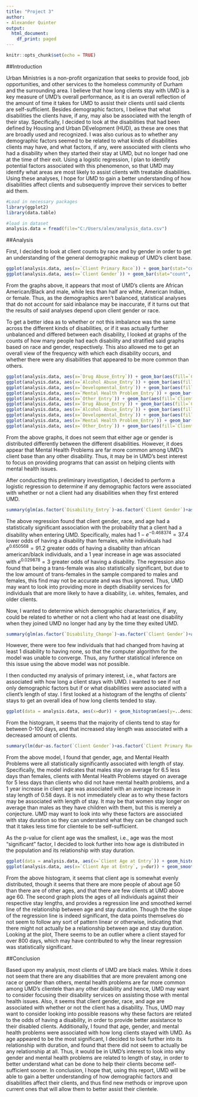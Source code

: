 ```yaml
---
title: "Project 3"
author:
- Alexander Quinter
output:
  html_document:
    df_print: paged
---
```


```r
knitr::opts_chunk$set(echo = TRUE)
```

##Introduction

  Urban Ministries is a non-profit organization that seeks to provide food, job opportunities, and other services to the homeless community of Durham and the surrounding area. I believe that how long clients stay with UMD is a key measure of UMD's overall performance, as it is an overall reflection of the amount of time it takes for UMD to assist their clients until said clients are self-sufficient. Besides demographic factors, I believe that what disabilities the clients have, if any, may also be associated with the length of their stay. Specifically, I decided to look at the disabilities that had been defined by Housing and Urban DEvelopment (HUD), as these are ones that are broadly used and recognized. I was also curious as to whether any demographic factors seemed to be related to what kinds of disabilities clients may have, and what factors, if any, were associated with clients who had a disability when they started their stay at UMD, but no longer had one at the time of their exit. Using a logistic regression, I plan to identify potential factors associated with this phenomenon, so that UMD may identify what areas are most likely to assist clients with treatable disabilities. Using these analyses, I hope for UMD to gain a better understanding of how disabilities affect clients and subsequently improve their services to better aid them.


```r
#Load in necessary packages
library(ggplot2)
library(data.table)
```

```r
#load in dataset
analysis.data = fread(file="C:/Users/alex/analysis_data.csv")
```

##Analysis

First, I decided to look at client counts by race and by gender in order to get an understanding of the general demographic makeup of UMD's client base.

```r
ggplot(analysis.data, aes(x=`Client Primary Race`)) + geom_bar(stat="count", fill = "forestgreen") + theme_minimal() + labs(x = "Race", y = "Count") + ggtitle("Client Count by Race") + theme(axis.text.x =  element_text(angle = 90), plot.title = element_text(hjust=0.5))
ggplot(analysis.data, aes(x=`Client Gender`)) + geom_bar(stat="count", fill = "yellow3") + theme_minimal() + labs(x = "Gender", y = "Count") + ggtitle("Client Count by Gender") + theme(axis.text.x =  element_text(angle = 90), plot.title = element_text(hjust=0.5))
```

From the graphs above, it appears that most of UMD's clients are African American/Black and male, while less than half are white, American Indian, or female. Thus, as the demographics aren't balanced, statistical analyses that do not account for said inbalance may be inaccurate, if it turns out that the results of said analyses depend upon client gender or race.

To get a better idea as to whether or not this imbalance was the same across the different kinds of disabilities, or if it was actually further unbalanced and differed between each disability, I looked at graphs of the counts of how many people had each disability and stratified said graphs based on race and gender, respectively. This also allowed me to get an overall view of the frequency with which each disability occurs, and whether there were any disabilities that appeared to be more common than others.

```r
ggplot(analysis.data, aes(x=`Drug Abuse_Entry`)) + geom_bar(aes(fill=`Client Primary Race`),stat = "count") + labs(x="Classification", y="Number of Clients", fill = "Race") + ggtitle("Disability at Entry: Drug Abuse") + theme_minimal()
ggplot(analysis.data, aes(x=`Alcohol Abuse_Entry`)) + geom_bar(aes(fill=`Client Primary Race`),stat = "count") + labs(x="Classification", y="Number of Clients", fill = "Race") + ggtitle("Disability at Entry: Alcohol Abuse") + theme_minimal()
ggplot(analysis.data, aes(x=`Developmental_Entry`)) + geom_bar(aes(fill=`Client Primary Race`),stat = "count") + labs(x="Classification", y="Number of Clients", fill = "Race") + ggtitle("Disability at Entry: Developmental") + theme_minimal()
ggplot(analysis.data, aes(x=`Mental Health Problem_Entry`)) + geom_bar(aes(fill=`Client Primary Race`),stat = "count") + labs(x="Classification", y="Number of Clients", fill = "Race") + ggtitle("Disability at Entry: Mental Health Problem") + theme_minimal()
ggplot(analysis.data, aes(x=`Other_Entry`)) + geom_bar(aes(fill=`Client Primary Race`),stat = "count") + labs(x="Classification", y="Number of Clients", fill = "Race") + ggtitle("Disability at Entry: Other") + theme_minimal()
ggplot(analysis.data, aes(x=`Drug Abuse_Entry`)) + geom_bar(aes(fill=`Client Gender`),stat = "count") + labs(x="Classification", y="Number of Clients", fill = "Gender") + ggtitle("Disability at Entry: Drug Abuse") + theme_minimal()
ggplot(analysis.data, aes(x=`Alcohol Abuse_Entry`)) + geom_bar(aes(fill=`Client Gender`),stat = "count") + labs(x="Classification", y="Number of Clients", fill="Gender") + ggtitle("Disability at Entry: Alcohol Abuse") + theme_minimal()
ggplot(analysis.data, aes(x=`Developmental_Entry`)) + geom_bar(aes(fill=`Client Gender`),stat = "count") + labs(x="Classification", y="Number of Clients", fill = "Gender") + ggtitle("Disability at Entry: Developmental") + theme_minimal()
ggplot(analysis.data, aes(x=`Mental Health Problem_Entry`)) + geom_bar(aes(fill=`Client Gender`),stat = "count") + labs(x="Classification", y="Number of Clients", fill = "Gender") + ggtitle("Disability at Entry: Mental Health Problem") + theme_minimal()
ggplot(analysis.data, aes(x=`Other_Entry`)) + geom_bar(aes(fill=`Client Gender`),stat = "count") + labs(x="Classification", y="Number of Clients", fill = "Gender") + ggtitle("Disability at Entry: Other") + theme_minimal()
```

From the above graphs, it does not seem that either age or gender is distributed differently between the different disabilities. However, it does appear that Mental Health Problems are far more common among UMD's client base than any other disability. Thus, it may be in UMD's best interest to focus on providing programs that can assist on helping clients with mental health issues.

After conducting this preliminary investigation, I decided to perform a logistic regression to determine if any demographic factors were associated with whether or not a client had any disabilities when they first entered UMD.

```r
summary(glm(as.factor(`Disability_Entry`)~as.factor(`Client Gender`)+as.factor(`Client Primary Race`)+`Client Age at Entry`+as.factor(`Client Ethnicity`)+as.factor(`Client Veteran Status`), data = analysis.data, family = "binomial"))
```

The above regression found that client gender, race, and age had a statistically significant association with the probability that a client had a disability when entering UMD. Specifically, males had $1-e^{-0.468374} = 37.4%$ lower odds of having a disability than females, white individuals had $e^{0.650568} = 91.2$ greater odds of having a disability than african american/black individuals, and a 1 year increase in age was associated with $e^{0.029878} = 3%$ greater odds of having a disability. The regression also found that being a trans-female was also statistically significant, but due to the low amount of trans-females in the sample compared to males and females, this find may not be accurate and was thus ignored. Thus, UMD may want to look into providing more in depth disability services for individuals that are more likely to have a disability, i.e. whites, females, and older clients.

Now, I wanted to determine which demographic characteristics, if any, could be related to whether or not a client who had at least one disability when they joined UMD no longer had any by the time they exited UMD.

```r
summary(glm(as.factor(`Disability_Change`)~as.factor(`Client Gender`)+as.factor(`Client Primary Race`)+`Client Age at Entry`+as.factor(`Client Ethnicity`)+as.factor(`Client Veteran Status`), data = analysis.data, family = "binomial"), control = list(maxit=50))
```

However, there were too few individuals that had changed from having at least 1 disability to having none, so that the computer algorithm for the model was unable to converge. Thus, any further statistical inference on this issue using the above model was not possible.

I then conducted my analysis of primary interest, i.e., what factors are associated with how long a client stays with UMD. I wanted to see if not only demographic factors but if or what disabilities were associated with a client's length of stay. I first looked at a histogram of the lengths of clients' stays to get an overall idea of how long clients tended to stay.

```r
ggplot(data = analysis.data, aes(x=dur)) + geom_histogram(aes(y=..density..), fill="gold2") + geom_density(color="chartreuse4") + theme_minimal() + labs(x="Duration of Stay (Days)", y="Frequency") + ggtitle("Histogram of Length of Client Stay") + theme(plot.title = element_text(hjust=0.5))
```

From the histogram, it seems that the majority of clients tend to stay for between 0-100 days, and that increased stay length was associated with a decreased amount of clients.

```r
summary(lm(dur~as.factor(`Client Gender`)+as.factor(`Client Primary Race`)+`Client Age at Entry`+as.factor(`Client Ethnicity`)+as.factor(`Client Veteran Status`) +as.factor(`Alcohol Abuse_Entry`)+as.factor(`Drug Abuse_Entry`)+as.factor(`Developmental_Entry`)+as.factor(`Mental Health Problem_Entry`)+as.factor(`Other_Entry`), data = analysis.data))
```

From the above model, I found that gender, age, and Mental Health Problems were all statistically significantly associated with length of stay. Specifically, the model indicates that males stay on average for 6.5 less days than females, clients with Mental Health Problems stayed on average for 5 less days than clients who did not have mental health problems, and a 1 year increase in client age was associated with an average increase in stay length of 0.58 days. It is not immediately clear as to why these factors may be associated with length of stay. It may be that women stay longer on average than males as they have children with them, but this is merely a conjecture. UMD may want to look into why these factors are associated with stay duration so they can understand what they can be changed such that it takes less time for clientele to be self-sufficient.

As the p-value for client age was the smallest, i.e., age was the most "significant" factor, I decided to look further into how age is distributed in the population and its relationship with stay duration.

```r
ggplot(data = analysis.data, aes(x=`Client Age at Entry`)) + geom_histogram(aes(y=..density..), fill="darkcyan") + geom_density(color="orangered4") + theme_minimal() + labs(x="Age", y="Frequency") + ggtitle("Histogram of Age of Client at Entry") + theme(plot.title = element_text(hjust=0.5))
ggplot(analysis.data, aes(x=`Client Age at Entry`, y=dur)) + geom_smooth(se=FALSE, color = "steelblue4") + geom_smooth(method = "lm", se=FALSE, color='darkred') + geom_point(shape = 1) + theme_minimal() + labs(x="Age", y="Duration of Client Stay (Days)") + ggtitle("Plot of Length of Client Stay Against Client Age") + theme(plot.title = element_text(hjust=0.5))
```

From the above histogram, it seems that client age is somewhat evenly distributed, though it seems that there are more people of about age 50 than there are of other ages, and that there are few clients at UMD above age 60. The second graph plots the ages of all individuals against their respective stay lengths, and provides a regression line and smoothed kernel line of the relationship between age and stay duration. Though the the slope of the regression line is indeed significant, the data points themselves do not seem to follow any sort of pattern linear or otherwise, indicating that there might not actually be a relationship between age and stay duration. Looking at the plot, There seems to be an outlier where a client stayed for over 800 days, which may have contributed to why the linear regression was statistically significant.

##Conclusion

Based upon my analysis, most clients of UMD are black males. While it does not seem that there are any disabilities that are more prevalent among one race or gender than others, mental health problems are far more common among UMD's clientele than any other disability and hence, UMD may want to consider focusing their disability services on assisting those with mental health issues. Also, it seems that client gender, race, and age are associated with whether or not the client has a disability. Thus, UMD may want to consider looking into possible reasons why these factors are related to the odds of having a disability, in order to provide better assistance to their disabled clients. Additionally, I found that age, gender, and mental health problems were associated with how long clients stayed with UMD. As age appeared to be the most significant, I decided to look further into its relationship with duration, and found that there did not seem to actually be any relationship at all. Thus, it would be in UMD's interest to look into why gender and mental health problems are related to length of stay, in order to better understand what can be done to help their clients become self-sufficient sooner. In conclusion, I hope that, using this report, UMD will be able to gain a better understanding of how demographic factors and disabilities affect their clients, and thus find new methods or improve upon current ones that will allow them to better assist their clientele.


